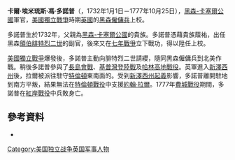 {{NoteTA
|G1=Military
|G2=地名
}}
{{Infobox military person
|name=卡爾·埃米琉斯·馮·多諾普<br/>Carl Emilius von Donop
|born = {{birth date|df=yes|1732|1|1}}
|died = {{death date and age|df=yes|1777|10|25|1732|1|01}}
|image= [[File:Carl_Aemil_Ulrich_von_Donop_(1732-1777).jpg|200px]]
|caption=卡爾·埃米琉斯·馮·多諾普狩獵畫像。
|placeofbirth=
|placeofdeath= [[新澤西州|新澤西州]]{{link-en|梅沙堡|Fort Mercer}}
|allegiance={{flagicon|Hesse}} [[黑森-卡塞爾|黑森-卡塞爾公國]]<br/>{{flagicon|United Kingdom|1606}} [[大不列顛王國|英國]]
|branch= [[英國陸軍|英國陸軍]]
|serviceyears=?-1776年
|rank= [[上校|上校]]
|battles= [[七年戰爭|七年戰爭]]<br/>[[美國獨立戰爭|美國獨立戰爭]]
}}

'''卡爾·埃米琉斯·馮·多諾普'''（{{lang-de|'''Carl Emilius von Donop'''}}，1732年1月1日－1777年10月25日），[[黑森-卡塞爾|黑森-卡塞爾公國]]軍官，[[美國獨立戰爭|美國獨立戰爭]]時期[[大不列顛王國|英國]]的[[黑森僱傭兵|黑森僱傭兵]]上校。

多諾普生於1732年，父親為[[黑森-卡塞爾|黑森-卡塞爾公國]]的貴族。多諾普憑藉貴族蔭祐，出任黑森[[領伯|領伯]][[腓特烈二世_(黑森-卡塞爾)|腓特烈二世]]的副官，後來又在[[七年戰爭|七年戰爭]]立下戰功，得以陞任上校。

[[美國獨立戰爭|美國獨立戰爭]]爆發後，多諾普主動向腓特烈二世請纓，隨同黑森僱傭兵到北美作戰。稍後多諾普參與了[[長島會戰|長島會戰]]、[[基普灣登陸戰|基普灣登陸戰]]及[[哈林高地戰役|哈林高地戰役]]。英軍進入[[新澤西州|新澤西州]]後，拉爾被派往駐守[[特倫頓|特倫頓]]東南面的{{link-en|博登鎮 (新澤西州)|Bordentown, New Jersey|博登鎮}}。受到[[新澤西州起義|新澤西州起義]]影響，多諾普離開駐地到南方平叛，結果無法在[[特倫頓戰役|特倫頓戰役]]中支援[[約翰·拉爾|約翰·拉爾]]。1777年[[費城戰役|費城戰役]]期間，多諾普在[[紅岸戰役|紅岸戰役]]中兵敗身亡。

==參考資料==
{{refbegin}}
*{{Citation
|last=Fischer
|first= David Hackett
|title= Washington's Crossing
|language=en
|publication-place= New York
|publisher= Oxford University Press
|year=2006
|isbn=978-0-19-518159-3
}}
{{refend}}

[[Category:美国独立战争英国军事人物|Category:美国独立战争英国军事人物]]